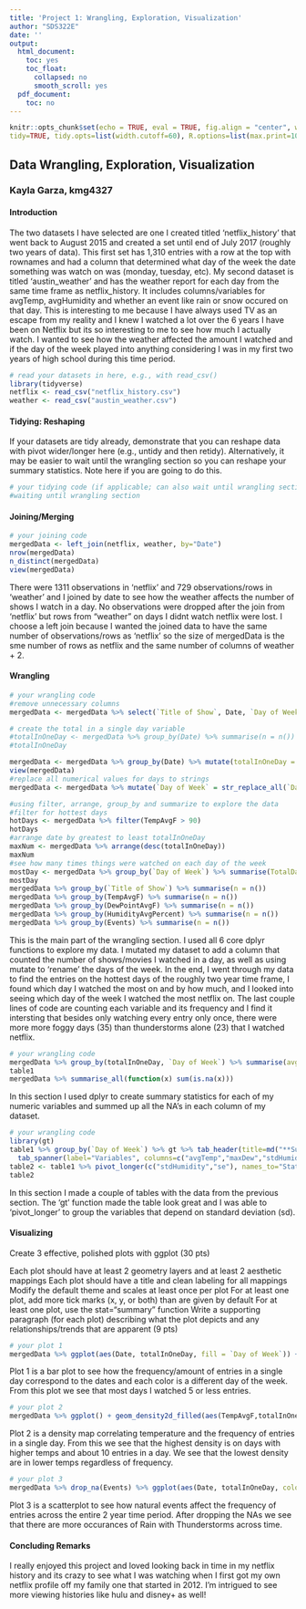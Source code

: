 ```yaml
---
title: 'Project 1: Wrangling, Exploration, Visualization'
author: "SDS322E"
date: ''
output:
  html_document:
    toc: yes
    toc_float:
      collapsed: no
      smooth_scroll: yes
  pdf_document:
    toc: no
---
```


```r
knitr::opts_chunk$set(echo = TRUE, eval = TRUE, fig.align = "center", warning = F, message = F,
tidy=TRUE, tidy.opts=list(width.cutoff=60), R.options=list(max.print=100))
```

## Data Wrangling, Exploration, Visualization

### Kayla Garza, kmg4327

#### Introduction 

The two datasets I have selected are one I created titled 'netflix_history' that went back to August 2015 and created a set until end of July 2017 (roughly two years of data). This first set has 1,310 entries with a row at the top with rownames and had a column that determined what day of the week the date something was watch on was (monday, tuesday, etc). My second dataset is titled 'austin_weather' and has the weather report for each day from the same time frame as netflix_history. It includes columns/variables for avgTemp, avgHumidity and whether an event like rain or snow occured on that day. 
This is interesting to me because I have always used TV as an escape from my reality and I knew I watched a lot over the 6 years I have been on Netflix but its so interesting to me to see how much I actually watch. I wanted to see how the weather affected the amount I watched and if the day of the week played into anything considering I was in my first two years of high school during this time period.

```R
# read your datasets in here, e.g., with read_csv()
library(tidyverse)
netflix <- read_csv("netflix_history.csv")
weather <- read_csv("austin_weather.csv")


```

#### Tidying: Reshaping

If your datasets are tidy already, demonstrate that you can reshape data with pivot wider/longer here (e.g., untidy and then retidy). Alternatively, it may be easier to wait until the wrangling section so you can reshape your summary statistics. Note here if you are going to do this.

```R
# your tidying code (if applicable; can also wait until wrangling section)
#waiting until wrangling section
```

    
#### Joining/Merging

```R
# your joining code
mergedData <- left_join(netflix, weather, by="Date")
nrow(mergedData)
n_distinct(mergedData)
view(mergedData)
```

There were 1311 observations in 'netflix' and 729 observations/rows in 'weather' and I joined by date to see how the weather affects the number of shows I watch in a day. No observations were dropped after the join from 'netflix' but rows from "weather" on days I didnt watch netflix were lost. I choose a left join because I wanted the joined data to have the same number of observations/rows as 'netflix' so the size of mergedData is the sme number of rows as netflix and the same number of columns of weather + 2.

####  Wrangling

```R
# your wrangling code
#remove unnecessary columns
mergedData <- mergedData %>% select(`Title of Show`, Date, `Day of Week`, TempAvgF, DewPointAvgF, HumidityAvgPercent, Events)

# create the total in a single day variable
#totalInOneDay <- mergedData %>% group_by(Date) %>% summarise(n = n())
#totalInOneDay

mergedData <- mergedData %>% group_by(Date) %>% mutate(totalInOneDay = n())
view(mergedData)
#replace all numerical values for days to strings
mergedData <- mergedData %>% mutate(`Day of Week` = str_replace_all(`Day of Week`, "1","Sun"), `Day of Week` = str_replace_all(`Day of Week`, "2","Mon"), `Day of Week` = str_replace_all(`Day of Week`, "3","Tues"), `Day of Week` = str_replace_all(`Day of Week`, "4","Wed"), `Day of Week` = str_replace_all(`Day of Week`, "5","Thurs"), `Day of Week` = str_replace_all(`Day of Week`, "6","Fri"), `Day of Week` = str_replace_all(`Day of Week`, "7","Sat"))

#using filter, arrange, group_by and summarize to explore the data
#filter for hottest days
hotDays <- mergedData %>% filter(TempAvgF > 90)
hotDays
#arrange date by greatest to least totalInOneDay
maxNum <- mergedData %>% arrange(desc(totalInOneDay))
maxNum
#see how many times things were watched on each day of the week
mostDay <- mergedData %>% group_by(`Day of Week`) %>% summarise(TotalDay = n())
mostDay
mergedData %>% group_by(`Title of Show`) %>% summarise(n = n())
mergedData %>% group_by(TempAvgF) %>% summarise(n = n())
mergedData %>% group_by(DewPointAvgF) %>% summarise(n = n())
mergedData %>% group_by(HumidityAvgPercent) %>% summarise(n = n())
mergedData %>% group_by(Events) %>% summarise(n = n())
```

This is the main part of the wrangling section. I used all 6 core dplyr functions to explore my data. I mutated my dataset to add a column that counted the number of shows/movies I watched in a day, as well as using mutate to 'rename' the days of the week. In the end, I went through my data to find the entries on the hottest days of the roughly two year time frame, I found which day I watched the most on and by how much, and I looked into seeing which day of the week I watched the most netflix on. The last couple lines of code are counting each variable and its frequency and I find it intersting that besides only watching every entry only once, there were more more foggy days (35) than thunderstorms alone (23) that I watched netflix.

```R
# your wrangling code
mergedData %>% group_by(totalInOneDay, `Day of Week`) %>% summarise(avgTemp = mean(TempAvgF), maxDew = max(DewPointAvgF), stdHumidity = sd(HumidityAvgPercent), count = n(), se = stdHumidity/sqrt(count)) -> table1
table1
mergedData %>% summarise_all(function(x) sum(is.na(x)))
```

In this section I used dplyr to create summary statistics for each of my numeric variables and summed up all the NA's in each column of my dataset.

```R
# your wrangling code
library(gt)
table1 %>% group_by(`Day of Week`) %>% gt %>% tab_header(title=md("**Summary Statistics**"), subtitle=md("A table of my `mergedData` summary statistics")) %>%
  tab_spanner(label="Variables", columns=c("avgTemp","maxDew","stdHumidity","count","se"))
table2 <- table1 %>% pivot_longer(c("stdHumidity","se"), names_to="Statistical Vars",values_to="Values")
table2
```

In this section I made a couple of tables with the data from the previous section. The 'gt' function made the table look great and I was able to 'pivot_longer' to group the variables that depend on standard deviation (sd).


#### Visualizing



Create 3 effective, polished plots with ggplot (30 pts)

Each plot should have at least 2 geometry layers and at least 2 aesthetic mappings
Each plot should have a title and clean labeling for all mappings
Modify the default theme and scales at least once per plot
For at least one plot, add more tick marks (x, y, or both) than are given by default
For at least one plot, use the stat=“summary” function
Write a supporting paragraph (for each plot) describing what the plot depicts and any relationships/trends that are apparent (9 pts)

```R
# your plot 1
mergedData %>% ggplot(aes(Date, totalInOneDay, fill = `Day of Week`)) + geom_bar(stat = "summary") + labs(x = "Dates") + ggtitle("Total Entries For Each Day of the Week") + guides(fill = FALSE) + scale_y_continuous(breaks = seq(0,20,5) , name = "Frequency")  + theme(legend.position = "right")

```

Plot 1 is a bar plot to see how the frequency/amount of entries in a single day correspond to the dates and each color is a different day of the week. From this plot we see that most days I watched 5 or less entries.

```R
# your plot 2
mergedData %>% ggplot() + geom_density2d_filled(aes(TempAvgF,totalInOneDay)) + labs(x = "Average Temperature (F)", y= "Frequency") + ggtitle("Density Map for Temperature vs Total in a Single Day")
```

Plot 2 is a density map correlating temperature and the frequency of entries in a single day. From this we see that the highest density is on days with higher temps and about 10 entries in a day. We see that the lowest density are in lower temps regardless of frequency.

```R
# your plot 3
mergedData %>% drop_na(Events) %>% ggplot(aes(Date, totalInOneDay, color = Events)) + geom_point(inherit.aes = TRUE) + ggtitle("Total of Entries Over Time/Dates") + labs(x = "Dates", y = "Frequency") + geom_line(aes(Date, totalInOneDay, color = Events)) + theme(legend.position = "right")
```

Plot 3 is a scatterplot to see how natural events affect the frequency of entries across the entire 2 year time period. After dropping the NAs we see that there are more occurances of Rain with Thunderstorms across time.

#### Concluding Remarks

I really enjoyed this project and loved looking back in time in my netflix history and its crazy to see what I was watching when I first got my own netflix profile off my family one that started in 2012. I'm intrigued to see more viewing histories like hulu and disney+ as well!




